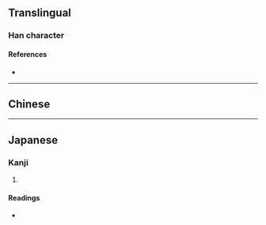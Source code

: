 {{also|搖|揺}}
{{character info/new}}
==Translingual==
{{Han simplified forms|搖|揺|摇}}

===Han character===
{{Han char|rn=64|rad=手|as=10|sn=13|four=|canj=QBOU,XQBOU|ids=⿰扌䍃}}

====References====
* {{Han ref|kx=0449.081|hdz=31933.060|uh=6447|ud=25671}}

----

==Chinese==
{{zh-see|搖}}

----

==Japanese==

===Kanji===
{{ja-kanji|grade=|rs=手10}}

# {{defn|lang=ja|sort=手10}}

====Readings====
* {{ja-readings|on=[[よう]] (yō)|kun=[[ゆする]] (yusuru), [[ゆれる]] (yureru), [[ゆすぶる]] (yusuburu)}}